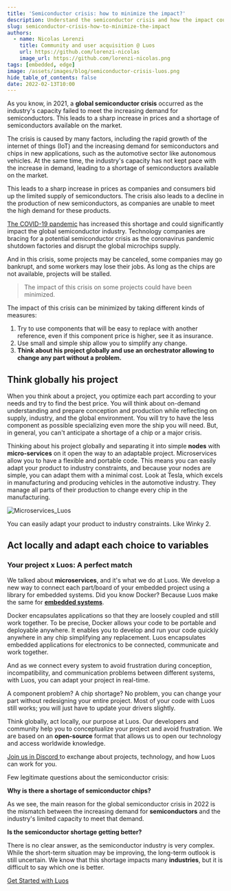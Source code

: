 ```yaml
---
title: 'Semiconductor crisis: how to minimize the impact?'
description: Understand the semiconductor crisis and how the impact could have been minimize with several tips.
slug: semiconductor-crisis-how-to-minimize-the-impact
authors:
  - name: Nicolas Lorenzi
    title: Community and user acquisition @ Luos
    url: https://github.com/lorenzi-nicolas
    image_url: https://github.com/lorenzi-nicolas.png
tags: [embedded, edge]
image: /assets/images/blog/semiconductor-crisis-luos.png
hide_table_of_contents: false
date: 2022-02-13T10:00
---
```


As you know, in 2021, a **global semiconductor crisis** occurred as the industry's capacity failed to meet the increasing demand for semiconductors. This leads to a sharp increase in prices and a shortage of semiconductors available on the market.

<!--truncate-->

The crisis is caused by many factors, including the rapid growth of the internet of things (IoT) and the increasing demand for semiconductors and chips in new applications, such as the automotive sector like autonomous vehicles. At the same time, the industry's capacity has not kept pace with the increase in demand, leading to a shortage of semiconductors available on the market.

This leads to a sharp increase in prices as companies and consumers bid up the limited supply of semiconductors. The crisis also leads to a decline in the production of new semiconductors, as companies are unable to meet the high demand for these products.

[The COVID-19 pandemic](/2021-02-13-lockdown-growth.mdx) has increased this shortage and could significantly impact the global semiconductor industry. Technology companies are bracing for a potential semiconductor crisis as the coronavirus pandemic shutdown factories and disrupt the global microchips supply.

And in this crisis, some projects may be canceled, some companies may go bankrupt, and some workers may lose their jobs. As long as the chips are not available, projects will be stalled.

> The impact of this crisis on some projects could have been minimized.

The impact of this crisis can be minimized by taking different kinds of measures:

1.  Try to use components that will be easy to replace with another reference, even if this component price is higher, see it as insurance.
2.  Use small and simple ship allow you to simplify any change.
3.  **Think about his project globally and use an orchestrator allowing to change any part without a problem.**

<h2> Think globally his project </h2>

When you think about a project, you optimize each part according to your needs and try to find the best price. You will think about on-demand understanding and prepare conception and production while reflecting on supply, industry, and the global environment. You will try to have the less component as possible specializing even more the ship you will need. But, in general, you can't anticipate a shortage of a chip or a major crisis.

Thinking about his project globally and separating it into simple **nodes** with **micro-services** on it open the way to an adaptable project. Microservices allow you to have a flexible and portable code. This means you can easily adapt your product to industry constraints, and because your nodes are simple, you can adapt them with a minimal cost. Look at Tesla, which excels in manufacturing and producing vehicles in the automotive industry. They manage all parts of their production to change every chip in the manufacturing.

![Microservices_Luos](/assets/images/blog/microservices-luos.gif)

You can easily adapt your product to industry constraints. Like Winky 2.

<h2> Act locally and adapt each choice to variables </h2>

<h3> Your project x Luos: A perfect match </h3>

We talked about **microservices**, and it's what we do at Luos. We develop a new way to connect each part/board of your embedded project using a library for embedded systems. Did you know Docker? Because Luos make the same for [**embedded systems**](/2021-01-13-unleash-embedded.mdx).

Docker encapsulates applications so that they are loosely coupled and still work together. To be precise, Docker allows your code to be portable and deployable anywhere. It enables you to develop and run your code quickly anywhere in any chip simplifying any replacement. Luos encapsulates embedded applications for electronics to be connected, communicate and work together.

And as we connect every system to avoid frustration during conception, incompatibility, and communication problems between different systems, with Luos, you can adapt your project in real-time.

A component problem? A chip shortage? No problem, you can change your part without redesigning your entire project. Most of your code with Luos still works; you will just have to update your drivers slightly.

Think globally, act locally, our purpose at Luos. Our developers and community help you to conceptualize your project and avoid frustration. We are based on an **open-source** format that allows us to open our technology and access worldwide knowledge.

<a rel="external nofollow" href="https://discord.gg/luos" target="_blank">
  Join us in Discord
</a> to exchange about projects, technology, and how Luos can work for you.

Few legitimate questions about the semiconductor crisis:

**Why is there a shortage of semiconductor chips?**

As we see, the main reason for the global semiconductor crisis in 2022 is the mismatch between the increasing demand for **semiconductors** and the industry's limited capacity to meet that demand.

**Is the semiconductor shortage getting better?**

There is no clear answer, as the semiconductor industry is very complex. While the short-term situation may be improving, the long-term outlook is still uncertain. We know that this shortage impacts many **industries**, but it is difficult to say which one is better.

[Get Started with Luos](/tutorials/get-started)
